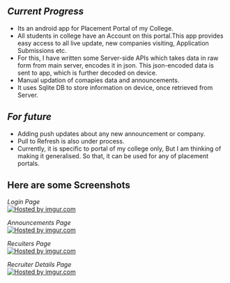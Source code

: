 ==''Current Progress''==
*Its an android app for Placement Portal of my College.
*All students in college have an Account on this portal.This app provides easy access to all live update, new companies visiting, Application Submissions etc.
*For this, I have written some Server-side APIs which takes data in raw form from main server, encodes it in json. This json-encoded data is sent to app, which is further decoded on device.
*Manual updation of comapies data and announcements.
*It uses Sqlite DB to store information on device, once retrieved from Server.

==''For future''==
* Adding push updates about any new announcement or company.
* Pull to Refresh is also under process.
* Currently, it is specific to portal of my college only, But I am thinking of making it generalised. So that, it can be used for any of placement portals.


=='''Here are some Screenshots'''==


''Login Page''
</br>
<a href="http://imgur.com/kE72s"><img src="http://i.imgur.com/kE72s.png" title="Hosted by imgur.com" /></a>

''Announcements Page''
</br>
<a href="http://imgur.com/nqlBB"><img src="http://i.imgur.com/nqlBB.png" title="Hosted by imgur.com" /></a>

''Recuiters Page''
</br>
<a href="http://imgur.com/gR1bX"><img src="http://i.imgur.com/gR1bX.png" title="Hosted by imgur.com" /></a>

''Recruiter Details Page''
</br>
<a href="http://imgur.com/oVjfl"><img src="http://i.imgur.com/oVjfl.png" title="Hosted by imgur.com" /></a>
